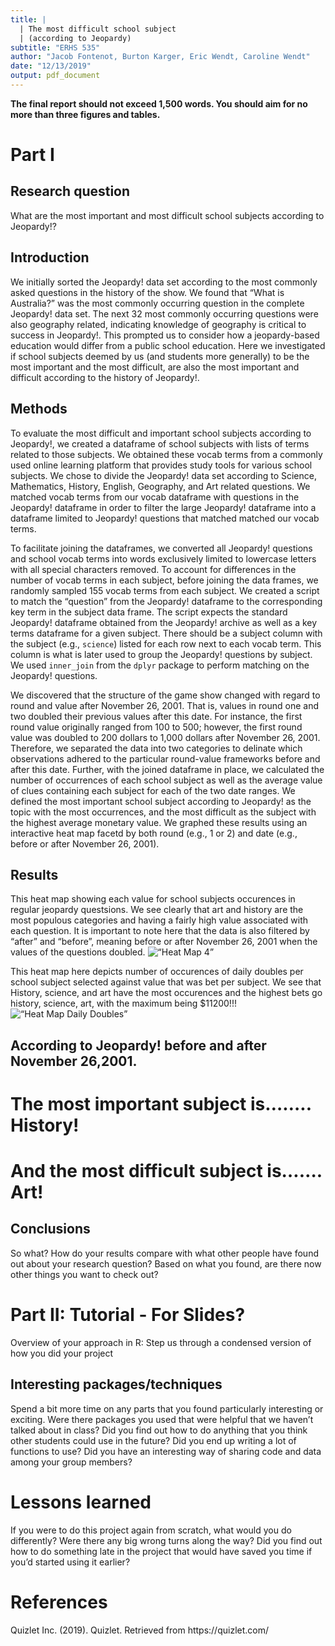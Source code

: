 ```yaml
---
title: | 
  | The most difficult school subject
  | (according to Jeopardy)
subtitle: "ERHS 535"
author: "Jacob Fontenot, Burton Karger, Eric Wendt, Caroline Wendt"
date: "12/13/2019"
output: pdf_document
---
```



**The final report should not exceed 1,500 words. You should aim for no more than three figures and tables.**


# Part I

## Research question 

What are the most important and most difficult school subjects according to Jeopardy!?

## Introduction

We initially sorted the Jeopardy! data set according to the most commonly asked questions in the history of the show. We found that "What is Australia?" was the most commonly occurring question in the complete Jeopardy! data set. The next 32 most commonly occurring questions were also geography related, indicating knowledge of geography is critical to success in Jeopardy!. This prompted us to consider how a jeopardy-based education would differ from a public school education. Here we investigated if school subjects deemed by us (and students more generally) to be the most important and the most difficult, are also the most important and difficult according to the history of Jeopardy!.

## Methods

To evaluate the most difficult and important school subjects according to Jeopardy!, we created a dataframe of school subjects with lists of terms related to those subjects. We obtained these vocab terms from a commonly used online learning platform that provides study tools for various school subjects. We chose to divide the Jeopardy! data set according to Science, Mathematics, History, English, Geography, and Art related questions. We matched vocab terms from our vocab dataframe with questions in the Jeopardy! dataframe in order to filter the large Jeopardy! dataframe into a dataframe limited to Jeopardy! questions that matched matched our vocab terms.

To facilitate joining the dataframes, we converted all Jeopardy! questions and school vocab terms into words exclusively limited to lowercase letters with all special characters removed. To account for differences in the number of vocab terms in each subject, before joining the data frames, we randomly sampled 155 vocab terms from each subject. We created a script to match the "question" from the Jeopardy! dataframe to the corresponding key term in the subject data frame. The script expects the standard Jeopardy! dataframe obtained from the Jeopardy! archive as well as a key terms dataframe for a given subject. There should be a subject column with the subject (e.g., `science`) listed for each row next to each vocab term. This column is what is later used to group the Jeopardy! questions by subject. We used `inner_join` from the `dplyr` package to perform matching on the Jeopardy! questions.

We discovered that the structure of the game show changed with regard to round and value after November 26, 2001. That is, values in round one and two doubled their previous values after this date. For instance, the first round value originally ranged from 100 to 500; however, the first round value was doubled to 200 dollars to 1,000 dollars after November 26, 2001. Therefore, we separated the data into two categories to delinate which observations adhered to the particular round-value frameworks before and after this date. Further, with the joined dataframe in place, we calculated the number of occurrences of each school subject as well as the average value of clues containing each subject for each of the two date ranges. We defined the most important school subject according to Jeopardy! as the topic with the most occurrences, and the most difficult as the subject with the highest average monetary value. We graphed these results using an interactive heat map facetd by both round (e.g., 1 or 2) and date (e.g., before or after November 26, 2001).
  
## Results  

This heat map showing each value for school subjects occurences in regular jeopardy questsions. We see clearly that art and history are the most populous categories and having a fairly high value associated with each question. It is important to note here that the data is also filtered by "after" and "before", meaning before or after November 26, 2001 when the values of the questions doubled.
!["Heat Map 4"](../../jbec_jeop/graphs/hmap_4.png)

This heat map here depicts number of occurences of daily doubles per school subject selected against value that was bet per subject. We see that History, science, and art have the most occurences and the highest bets go history, science, art, with the maximum being $11200!!!
!["Heat Map Daily Doubles"](../../jbec_jeop/graphs/hmap_dd.png)


## According to Jeopardy! before and after November 26,2001.  
# The most important subject is........ History!  
# And the most difficult subject is....... Art!

## Conclusions

So what? How do your results compare with what other people have found out about your research question? Based on what you found, are there now other things you want to check out?



# Part II: Tutorial - For Slides?

Overview of your approach in R: Step us through a condensed version of how you did your project



## Interesting packages/techniques

Spend a bit more time on any parts that you found particularly interesting or exciting. Were there packages you used that were helpful that we haven’t talked about in class? Did you find out how to do anything that you think other students could use in the future? Did you end up writing a lot of functions to use? Did you have an interesting way of sharing code and data among your group members?



# Lessons learned

If you were to do this project again from scratch, what would you do differently? Were there any big wrong turns along the way? Did you find out how to do something late in the project that would have saved you time if you’d started using it earlier?



# References

Quizlet Inc. (2019). Quizlet. Retrieved from https://quizlet.com/

